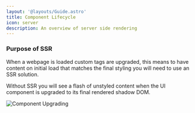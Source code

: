 ```yaml
---
layout: '@layouts/Guide.astro'
title: Component Lifecycle
icon: server
description: An overview of server side rendering
---
```


### Purpose of SSR

When a webpage is loaded custom tags are upgraded, this means to have content on initial load that matches the final styling you will need to use an SSR solution.

Without SSR you will see a flash of unstyled content when the UI component is upgraded to its final rendered shadow DOM.

![Component Upgrading](/gif/ssr.gif)


